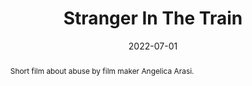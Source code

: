 ---
title: Stranger In The Train
tags:
    - post-production
abstract: Short film about abuse by film maker Angelica Arasi.
role: Sound Designer
date: 2022-07-01
client: Angelica Arasi
media_type: Film
link: https://www.youtube.com/watch?v=3MYlWBlui-U
---